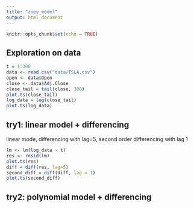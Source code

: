 ```yaml
---
title: "zoey_model"
output: html_document
---
```


```r
knitr::opts_chunk$set(echo = TRUE)
```

## Exploration on data
```r
t = 1:300
data <- read.csv("data/TSLA.csv")
open <- data$Open
close <- data$Adj.Close
close_tail = tail(close, 300)
plot.ts(close_tail)
log_data = log(close_tail)
plot.ts(log_data)
```

## try1: linear model + differencing
linear mode, differencing with lag=5, second order differencing with lag 1

```r
lm <- lm(log_data ~ t)
res <- resid(lm)
plot.ts(res)
diff = diff(res, lag=5)
second_diff = diff(diff, lag = 1)
plot.ts(second_diff)
```

## try2: polynomial model + differencing

